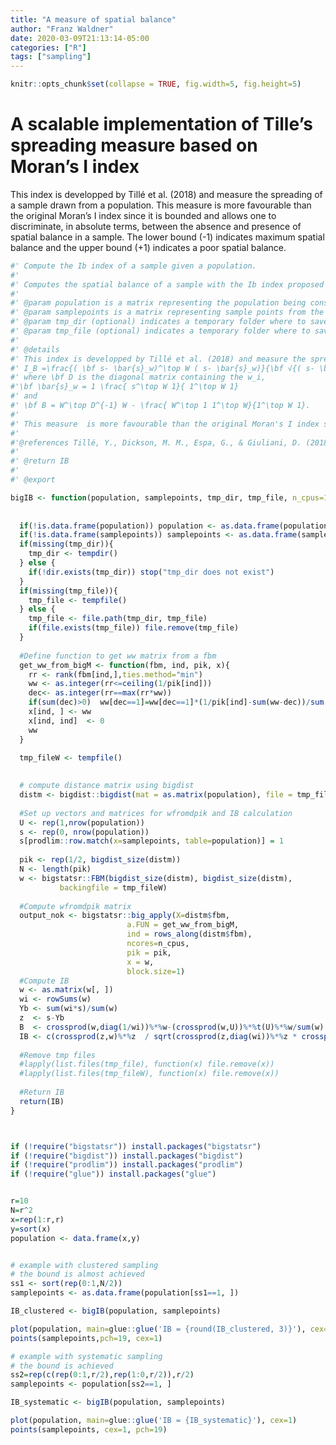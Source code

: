 ```yaml
---
title: "A measure of spatial balance"
author: "Franz Waldner"
date: 2020-03-09T21:13:14-05:00
categories: ["R"]
tags: ["sampling"]
---
```


```r
knitr::opts_chunk$set(collapse = TRUE, fig.width=5, fig.height=5)
```

# A scalable implementation of Tille's spreading measure based on Moran's I index


This index is developped by Tillé et al. (2018) and measure the spreading of a sample drawn from a population. This measure  is more favourable than the original Moran's I index since it is bounded and allows one to discriminate, in absolute terms, between the absence and presence of spatial balance in a sample. The lower bound (-1) indicates maximum spatial balance and the upper bound (+1) indicates a poor spatial balance.


```r

#' Compute the Ib index of a sample given a population.
#'
#' Computes the spatial balance of a sample with the Ib index proposed by Tille et al. (2018). As the formula can generate large distance matrices, this function uses the \code{"bigstatsr"} and the \code{"bigdist"} packages.
#'
#' @param population is a matrix representing the population being considered
#' @param samplepoints is a matrix representing sample points from the population
#' @param tmp_dir (optional) indicates a temporary folder where to save the bigmatrices created in the process. If none is provided, the default temporary folder is used.
#' @param tmp_file (optional) indicates a temporary folder where to save the bigmatrices created in the process. If none is provided, a default temporary folder is created.
#' 
#' @details 
#' This index is developped by Tillé et al. (2018) and measure the spreading of a sample drawn from a population. It uses a corrected version of the traditional Moran's I index. Each row of the matrix \bf W should represents a stratum. Each stratum is defined by a particular unit and its neighbouring units. See wpik. The spatial balance measure is equal to
#' I_B =\frac{( \bf s- \bar{s}_w)^\top W ( s- \bar{s}_w)}{\bf √{( s- \bar{s}_w)^\top D ( s- \bar{s}_w) ( s- \bar{s}_w)^\top B ( s- \bar{s}_w)}},
#' where \bf D is the diagonal matrix containing the w_i,
#'\bf \bar{s}_w = 1 \frac{ s^\top W 1}{ 1^\top W 1}
#' and
#' \bf B = W^\top D^{-1} W - \frac{ W^\top 1 1^\top W}{1^\top W 1}.
#'
#' This measure  is more favourable than the original Moran's I index since it is bounded and allows one to discriminate, in absolute terms, between the absence and presence of spatial balance in a sample. The lower bound (-1) indicates maximum spatial balance and the upper bound (+1) indicates a poor spatial balance.
#' 
#'@references Tillé, Y., Dickson, M. M., Espa, G., & Giuliani, D. (2018). Measuring the spatial balance of a sample: A new measure based on Moran’s I index. Spatial Statistics, 23, 182-192.
#'
#' @return IB
#'
#' @export

bigIB <- function(population, samplepoints, tmp_dir, tmp_file, n_cpus=1){
  
  
  if(!is.data.frame(population)) population <- as.data.frame(population)
  if(!is.data.frame(samplepoints)) samplepoints <- as.data.frame(samplepoints)
  if(missing(tmp_dir)){
    tmp_dir <- tempdir()
  } else {
    if(!dir.exists(tmp_dir)) stop("tmp_dir does not exist")
  }
  if(missing(tmp_file)){
    tmp_file <- tempfile()
  } else {
    tmp_file <- file.path(tmp_dir, tmp_file)
    if(file.exists(tmp_file)) file.remove(tmp_file)
  }
  
  #Define function to get ww matrix from a fbm
  get_ww_from_bigM <- function(fbm, ind, pik, x){
    rr <- rank(fbm[ind,],ties.method="min")
    ww <- as.integer(rr<=ceiling(1/pik[ind]))
    dec<- as.integer(rr==max(rr*ww))
    if(sum(dec)>0)  ww[dec==1]=ww[dec==1]*(1/pik[ind]-sum(ww-dec))/sum(dec)
    x[ind, ] <- ww
    x[ind, ind]  <- 0
    ww
  }
  
  tmp_fileW <- tempfile()
  

  # compute distance matrix using bigdist
  distm <- bigdist::bigdist(mat = as.matrix(population), file = tmp_file)
  
  #Set up vectors and matrices for wfromdpik and IB calculation
  U <- rep(1,nrow(population))
  s <- rep(0, nrow(population)) 
  s[prodlim::row.match(x=samplepoints, table=population)] = 1
  
  pik <- rep(1/2, bigdist_size(distm))
  N <- length(pik)
  w <- bigstatsr::FBM(bigdist_size(distm), bigdist_size(distm), 
           backingfile = tmp_fileW)
  
  #Compute wfromdpik matrix
  output_nok <- bigstatsr::big_apply(X=distm$fbm, 
                          a.FUN = get_ww_from_bigM,
                          ind = rows_along(distm$fbm),
                          ncores=n_cpus,
                          pik = pik,
                          x = w,
                          block.size=1)
  #Compute IB
  w <- as.matrix(w[, ])
  wi <- rowSums(w)
  Yb <- sum(wi*s)/sum(w)
  z  <- s-Yb
  B  <- crossprod(w,diag(1/wi))%*%w-(crossprod(w,U))%*%t(U)%*%w/sum(w)
  IB <- c(crossprod(z,w)%*%z  / sqrt(crossprod(z,diag(wi))%*%z * crossprod(z,B)%*%z))
  
  #Remove tmp files
  #lapply(list.files(tmp_file), function(x) file.remove(x))
  #lapply(list.files(tmp_fileW), function(x) file.remove(x))
  
  #Return IB
  return(IB)
}	



if (!require("bigstatsr")) install.packages("bigstatsr")
if (!require("bigdist")) install.packages("bigdist")
if (!require("prodlim")) install.packages("prodlim")
if (!require("glue")) install.packages("glue")


r=10
N=r^2
x=rep(1:r,r)
y=sort(x)
population <- data.frame(x,y)


# example with clustered sampling
# the bound is almost achieved
ss1 <- sort(rep(0:1,N/2))
samplepoints <- as.data.frame(population[ss1==1, ])

IB_clustered <- bigIB(population, samplepoints)

plot(population, main=glue::glue('IB = {round(IB_clustered, 3)}'), cex=1)
points(samplepoints,pch=19, cex=1)

# example with systematic sampling
# the bound is achieved
ss2=rep(c(rep(0:1,r/2),rep(1:0,r/2)),r/2)
samplepoints <- population[ss2==1, ]

IB_systematic <- bigIB(population, samplepoints)

plot(population, main=glue::glue('IB = {IB_systematic}'), cex=1)
points(samplepoints, cex=1, pch=19)

```
